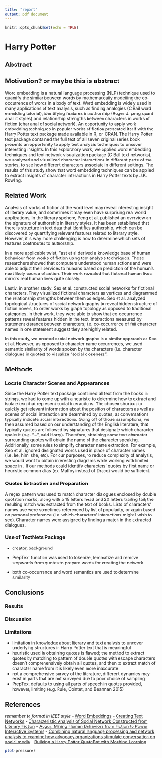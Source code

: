 ```yaml
---
title: "report"
output: pdf_document
---
```


```r
knitr::opts_chunk$set(echo = TRUE)
```

# Harry Potter 

## Abstract

## Motivation? or maybe this is abstract

Word embedding is a natural language processing (NLP) technique used to quantify the similar between words by mathematically modelling the co-occurrence of words in a body of text. Word embedding is widely used in many applications of text analysis, such as finding analogies (C Bail word emedding tutorial), identifying features in authorship (Roger d. peng quant anal lit styles) and relationship strengths between characters in works of fiction (char anal of social network). An opportunity to apply work embedding techniques in popular works of fiction presented itself with the Harry Potter text package made available in R, on CRAN. The Harry Potter text package contained the full text of all seven original series book presents an opportunity to apply text analysis techniques to uncover interesting insights. In this exploratory work, we applied word embedding techniques and text network visualization package (C Bail text networks), we analyzed and visualized character interactions in different parts of the stories, to see how different characters associate in different settings. The results of this study show that word embedding techniques can be applied to extract insights of character interactions in Harry Potter texts by J.K. Rowling.

## Related Work

Analysis of works of fiction at the word level may reveal interesting insight of literary value, and sometimes it may even have surprising real world applications. In the literary spehere, Peng et al. published an overview on the signature of authorship in literary styles. It has been established that there is structure in text data that identifies authorship, which can be discovered by quantifying relevant features related to literary style. However, it is way more challenging is how to determine which sets of features contributes to authorship.

In a more applicable twist, Fast et al derived a knowledge base of human behaviour from works of fiction using text analysis techniques. These researchers showed that computers understood human actions and were able to adjust their services to humans based on prediction of the human's next likely course of action. Their work revealed that fictional human lives mirrors real human lives quite closely.

Lastly, in another study, Seo et al. constructed social networks for fictional characters. They visualized fictional characters as vertices and diagrammed the relationship strengths between them as edges. Seo et al. analyzed topological structures of social network graphs to reveal hidden structure of fiction novels, to order works by graph topology as opposed to traditional categories. In their work, they were able to show that co-occurrence patterns reveal features hidden in the text. Interactions measured by statement distance between characters; i.e. co-occurrence of full character names in one statement suggest they are highly related. 

In this study, we created social network graphs in a similar approach as Seo et al. However, as opposed to character name occurrences, we used semantic similarity of words spoken by the characters (i.e. character dialogues in quotes) to visualize "social closeness".

## Methods

### Locate Character Scenes and Appearances

Since the Harry Potter text package contained all text from the books in strings, we had to come up with a heuristic to determine how to extract and isolate text that represent social interactions. The chosen shortcut to quickly get relevant information about the position of characters as well as scenes of social interaction are determined by quotes, as conversations typically indicate social interactions. Going off of those assumptions, we then assumed based on our understanding of the English literature, that typically quotes are followed by signatures that designate which character spoke it (e.g. "...", said Harry). Therefore, obtaining some text character surrounding quotes will obtain the name of the character speaking. Additionally, some rules to simplify character name extraction. For example, Seo et al. ignored designated words used in place of character names (i.e. he, him, she, etc). For our purposes, to reduce complexity of analysis, we would want to obtain interesting diagrams while working with limited space in . If our methods could identify characters' quotes by first name or heuristic common alias (ex. Malfoy instead of Draco) would be sufficient.

### Quotes Extraction and Preparation

A regex pattern was used to match character dialogues enclosed by double quotation marks, along with a 15 letters head and 20 letters trailing tail; the resulting match was extracted from the text of books. Lists of characters' names use were sometimes referenced by list of popularity, or again based on personal preference (i.e. which characters' interactions might I wish to see). Character names were assigned by finding a match in the extracted dialogues.

### Use of TextNets Package

- creator, background

- PrepText function was used to tokenize, lemmatize and remove stopwords from quotes to prepare words for creating the network
- both co-occurrence and word semantics are used to determine similarity

## Conclusions

### Results



### Discussion


### Limitations

- limitation in knowledge about literary and text analysis to uncover underlying structures in Harry Potter text that is meaningful
- heuristic used in obtaining quotes is flawed; the method to extract quotes by matching to pattern of double quotes with escape characters doesn't comprehensively obtain all quotes, and then to extract match of character name from it is likely even more inaccurate
- not a comprehensive survey of the literature, different dynamics may exist in parts that are not surveyed due to poor choice of sampling
- PrepText defaults to using all parts of speech in quotes provided, however, limiting (e.g. Rule, Cointet, and Bearman 2015)

## References

*remember to format in IEEE style*
- [Word Embeddings](https://cbail.github.io/textasdata/word2vec/rmarkdown/word2vec.html)
- [Creating Text Networks](https://cbail.github.io/textasdata/text-networks/rmarkdown/Text_Networks.html)
- [Characteristic Analysis of Social Network Constructed from Literary Fiction]()
- [Augur: Mining Human Behaviors from Fiction to Power Interactive Systems]()
- [Combining natural language processing and network analysis to examine how advocacy organizations stimulate conversation on social media]()
- [Building a Harry Potter QuoteBot with Machine Learning](https://towardsdatascience.com/building-a-quotebot-with-machine-learning-eca39272e3b7)


```r
plot(pressure)
```


